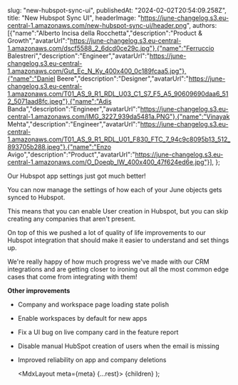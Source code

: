 

  slug: "new-hubspot-sync-ui",
  publishedAt: "2024-02-02T20:54:09.258Z",
  title: "New Hubspot Sync UI",
  headerImage: "https://june-changelog.s3.eu-central-1.amazonaws.com/new-hubspot-sync-ui/header.png",
  authors: [{"name":"Alberto Incisa della Rocchetta","description":"Product & Growth","avatarUrl":"https://june-changelog.s3.eu-central-1.amazonaws.com/dscf5588_2_6dcd0ce29c.jpg"},{"name":"Ferruccio Balestreri","description":"Engineer","avatarUrl":"https://june-changelog.s3.eu-central-1.amazonaws.com/Gut_Ec_N_Ky_400x400_0c189fcaa5.jpg"},{"name":"Daniel Beere","description":"Designer","avatarUrl":"https://june-changelog.s3.eu-central-1.amazonaws.com/T01_AS_9_R1_RDL_U03_C1_S7_F5_A5_90609690daa6_512_5071aad8fc.jpeg"},{"name":"Adis Banda","description":"Engineer","avatarUrl":"https://june-changelog.s3.eu-central-1.amazonaws.com/IMG_3227_939da5481a.PNG"},{"name":"Vinayak Mehta","description":"Engineer","avatarUrl":"https://june-changelog.s3.eu-central-1.amazonaws.com/T01_AS_9_R1_RDL_U01_F830_FTC_7_94c9c8095b13_512_893705b288.jpeg"},{"name":"Enzo Avigo","description":"Product","avatarUrl":"https://june-changelog.s3.eu-central-1.amazonaws.com/O_Doeqb_IW_400x400_47f624ed6e.jpg"}],
};


Our Hubspot app settings just got much better!

You can now manage the settings of how each of your June objects gets synced to Hubspot.

This means that you can enable User creation in Hubspot, but you can skip creating any companies that aren't present.

On top of this we pushed a lot of quality of life improvements to our Hubspot integration that should make it easier to understand and set things up.

We're really happy of how much progress we've made with our CRM integrations and are getting closer to ironing out all the most common edge cases that come from integrating with them!


**Other improvements**

- Company and workspace page loading state polish
- Enable workspaces by default for new apps
- Fix a UI bug on live company card in the feature report
- Disable manual HubSpot creation of users when the email is missing
- Improved reliability on app and company deletions



  <MdxLayout meta={meta} {...rest}>
    {children}
  </MdxLayout>
);
